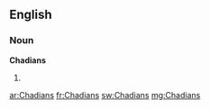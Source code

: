 ==English==

===Noun===
'''Chadians'''

# {{plural of|[[Chadian]]}}

[[ar:Chadians]]
[[fr:Chadians]]
[[sw:Chadians]]
[[mg:Chadians]]